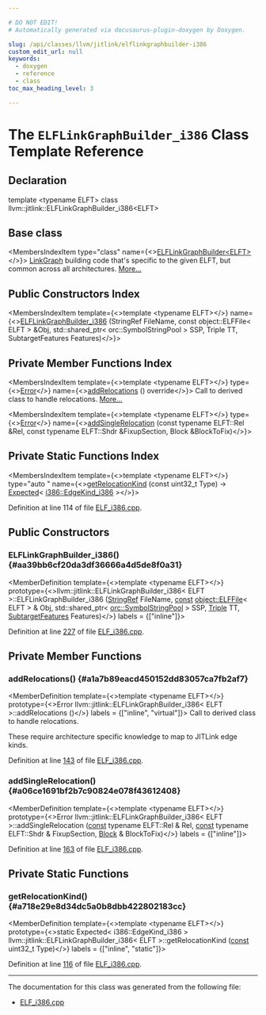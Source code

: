 ```yaml
---

# DO NOT EDIT!
# Automatically generated via docusaurus-plugin-doxygen by Doxygen.

slug: /api/classes/llvm/jitlink/elflinkgraphbuilder-i386
custom_edit_url: null
keywords:
  - doxygen
  - reference
  - class
toc_max_heading_level: 3

---
```





# The `ELFLinkGraphBuilder_i386` Class Template Reference

<DoxygenPage pluginConfig={pluginConfig}>



## Declaration

<CodeBlock>template &lt;typename ELFT&gt;
class llvm::jitlink::ELFLinkGraphBuilder_i386&lt;ELFT&gt;</CodeBlock>

## Base class

<MembersIndex>

<MembersIndexItem
  type="class"
  name={<><a href="/docs/api/classes/llvm/jitlink/elflinkgraphbuilder">ELFLinkGraphBuilder&lt;ELFT&gt;</a></>}>
<a href="/docs/api/classes/llvm/jitlink/linkgraph">LinkGraph</a> building code that&#39;s specific to the given ELFT, but common across all architectures. <a href="/docs/api/classes/llvm/jitlink/elflinkgraphbuilder/#details">More...</a>
</MembersIndexItem>

</MembersIndex>

## Public Constructors Index

<MembersIndex>

<MembersIndexItem
  template={<>template &lt;typename ELFT&gt;</>}
  name={<><a href="#aa39bb6cf20da3df36666a4d5de8f0a31">ELFLinkGraphBuilder&#95;i386</a> (StringRef FileName, const object::ELFFile&lt; ELFT &gt; &amp;Obj, std::shared&#95;ptr&lt; orc::SymbolStringPool &gt; SSP, Triple TT, SubtargetFeatures Features)</>}>
</MembersIndexItem>

</MembersIndex>

## Private Member Functions Index

<MembersIndex>

<MembersIndexItem
  template={<>template &lt;typename ELFT&gt;</>}
  type={<><a href="/docs/api/classes/llvm/error">Error</a></>}
  name={<><a href="#a1a7b89eacd450152dd83057ca7fb2af7">addRelocations</a> () override</>}>
Call to derived class to handle relocations. <a href="#a1a7b89eacd450152dd83057ca7fb2af7">More...</a>
</MembersIndexItem>

<MembersIndexItem
  template={<>template &lt;typename ELFT&gt;</>}
  type={<><a href="/docs/api/classes/llvm/error">Error</a></>}
  name={<><a href="#a06ce1691bf2b7c90824e078f43612408">addSingleRelocation</a> (const typename ELFT::Rel &amp;Rel, const typename ELFT::Shdr &amp;FixupSection, Block &amp;BlockToFix)</>}>
</MembersIndexItem>

</MembersIndex>

## Private Static Functions Index

<MembersIndex>

<MembersIndexItem
  template={<>template &lt;typename ELFT&gt;</>}
  type="auto "
  name={<><a href="#a718e29e8d34dc5a0b8dbb422802183cc">getRelocationKind</a> (const uint32&#95;t Type) -&gt; <a href="/docs/api/classes/llvm/expected">Expected</a>&lt; <a href="/docs/api/namespaces/llvm/jitlink/i386/#ab5b12c7ab25aac492521ed299ab357d4">i386::EdgeKind&#95;i386</a> &gt;</>}>
</MembersIndexItem>

</MembersIndex>


Definition at line 114 of file <a href="/docs/api/files/lib/lib/executionengine/lib/executionengine/jitlink/elf-i386-cpp">ELF&#95;i386.cpp</a>.

<SectionDefinition>

## Public Constructors

### ELFLinkGraphBuilder&#95;i386() {#aa39bb6cf20da3df36666a4d5de8f0a31}

<MemberDefinition
  template={<>template &lt;typename ELFT&gt;</>}
  prototype={<>llvm::jitlink::ELFLinkGraphBuilder&#95;i386&lt; ELFT &gt;::ELFLinkGraphBuilder&#95;i386 (<a href="/docs/api/classes/llvm/stringref">StringRef</a> FileName, <a href="/docs/api/files/lib/lib/target/lib/target/aarch64/aarch64promoteconstant-cpp/#a90f8350fecae261c25be85d38b451bff">const</a> <a href="/docs/api/classes/llvm/object/elffile">object::ELFFile</a>&lt; ELFT &gt; &amp; Obj, std::shared&#95;ptr&lt; <a href="/docs/api/classes/llvm/orc/symbolstringpool">orc::SymbolStringPool</a> &gt; SSP, <a href="/docs/api/classes/llvm/triple">Triple</a> TT, <a href="/docs/api/classes/llvm/subtargetfeatures">SubtargetFeatures</a> Features)</>}
  labels = {["inline"]}>

Definition at line <a href="/docs/api/files/lib/lib/executionengine/lib/executionengine/jitlink/elf-i386-cpp/#l00227">227</a> of file <a href="/docs/api/files/lib/lib/executionengine/lib/executionengine/jitlink/elf-i386-cpp">ELF&#95;i386.cpp</a>.
</MemberDefinition>

</SectionDefinition>

<SectionDefinition>

## Private Member Functions

### addRelocations() {#a1a7b89eacd450152dd83057ca7fb2af7}

<MemberDefinition
  template={<>template &lt;typename ELFT&gt;</>}
  prototype={<>Error llvm::jitlink::ELFLinkGraphBuilder&#95;i386&lt; ELFT &gt;::addRelocations ()</>}
  labels = {["inline", "virtual"]}>
Call to derived class to handle relocations.

These require architecture specific knowledge to map to JITLink edge kinds.

Definition at line <a href="/docs/api/files/lib/lib/executionengine/lib/executionengine/jitlink/elf-i386-cpp/#l00143">143</a> of file <a href="/docs/api/files/lib/lib/executionengine/lib/executionengine/jitlink/elf-i386-cpp">ELF&#95;i386.cpp</a>.
</MemberDefinition>

### addSingleRelocation() {#a06ce1691bf2b7c90824e078f43612408}

<MemberDefinition
  template={<>template &lt;typename ELFT&gt;</>}
  prototype={<>Error llvm::jitlink::ELFLinkGraphBuilder&#95;i386&lt; ELFT &gt;::addSingleRelocation (<a href="/docs/api/files/lib/lib/target/lib/target/aarch64/aarch64promoteconstant-cpp/#a90f8350fecae261c25be85d38b451bff">const</a> typename ELFT::Rel &amp; Rel, <a href="/docs/api/files/lib/lib/target/lib/target/aarch64/aarch64promoteconstant-cpp/#a90f8350fecae261c25be85d38b451bff">const</a> typename ELFT::Shdr &amp; FixupSection, <a href="/docs/api/classes/llvm/jitlink/block">Block</a> &amp; BlockToFix)</>}
  labels = {["inline"]}>

Definition at line <a href="/docs/api/files/lib/lib/executionengine/lib/executionengine/jitlink/elf-i386-cpp/#l00163">163</a> of file <a href="/docs/api/files/lib/lib/executionengine/lib/executionengine/jitlink/elf-i386-cpp">ELF&#95;i386.cpp</a>.
</MemberDefinition>

</SectionDefinition>

<SectionDefinition>

## Private Static Functions

### getRelocationKind() {#a718e29e8d34dc5a0b8dbb422802183cc}

<MemberDefinition
  template={<>template &lt;typename ELFT&gt;</>}
  prototype={<>static Expected&lt; i386::EdgeKind&#95;i386 &gt; llvm::jitlink::ELFLinkGraphBuilder&#95;i386&lt; ELFT &gt;::getRelocationKind (<a href="/docs/api/files/lib/lib/target/lib/target/aarch64/aarch64promoteconstant-cpp/#a90f8350fecae261c25be85d38b451bff">const</a> uint32&#95;t Type)</>}
  labels = {["inline", "static"]}>

Definition at line <a href="/docs/api/files/lib/lib/executionengine/lib/executionengine/jitlink/elf-i386-cpp/#l00116">116</a> of file <a href="/docs/api/files/lib/lib/executionengine/lib/executionengine/jitlink/elf-i386-cpp">ELF&#95;i386.cpp</a>.
</MemberDefinition>

</SectionDefinition>

<hr/>

The documentation for this class was generated from the following file:

<ul>
<li><a href="/docs/api/files/lib/lib/executionengine/lib/executionengine/jitlink/elf-i386-cpp">ELF_i386.cpp</a></li>
</ul>

</DoxygenPage>
